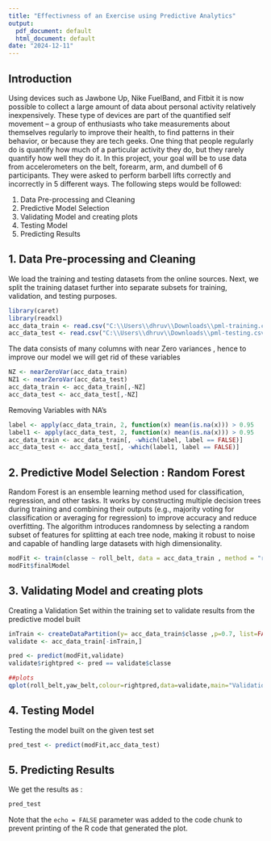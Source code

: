 ---
title: "Effectivness of an Exercise using Predictive Analytics"
output:
  pdf_document: default
  html_document: default
date: "2024-12-11"
---


## Introduction

Using devices such as Jawbone Up, Nike FuelBand, and Fitbit it is now possible to collect a large amount of data about personal activity relatively inexpensively. These type of devices are part of the quantified self movement – a group of enthusiasts who take measurements about themselves regularly to improve their health, to find patterns in their behavior, or because they are tech geeks. One thing that people regularly do is quantify how much of a particular activity they do, but they rarely quantify how well they do it. In this project, your goal will be to use data from accelerometers on the belt, forearm, arm, and dumbell of 6 participants. They were asked to perform barbell lifts correctly and incorrectly in 5 different ways. The following steps would be followed:

1. Data Pre-processing and Cleaning
2. Predictive Model Selection 
3. Validating Model and creating plots
4. Testing Model 
5. Predicting Results



## 1. Data Pre-processing and Cleaning
We load the training and testing datasets from the online sources. Next, we split the training dataset further into separate subsets for training, validation, and testing purposes.



```{r}
library(caret)
library(readxl)
acc_data_train <- read.csv("C:\\Users\\dhruv\\Downloads\\pml-training.csv")
acc_data_test <- read.csv("C:\\Users\\dhruv\\Downloads\\pml-testing.csv")
```

The data consists of many columns with near Zero variances , hence to improve our model we will get rid of these variables 


```{r}
NZ <- nearZeroVar(acc_data_train)
NZ1 <- nearZeroVar(acc_data_test)
acc_data_train <- acc_data_train[,-NZ]
acc_data_test <- acc_data_test[,-NZ]
```

Removing Variables with NA's

```{r}
label <- apply(acc_data_train, 2, function(x) mean(is.na(x))) > 0.95
label1 <- apply(acc_data_test, 2, function(x) mean(is.na(x))) > 0.95
acc_data_train <- acc_data_train[, -which(label, label == FALSE)]
acc_data_test <- acc_data_test[, -which(label1, label == FALSE)]
```

## 2. Predictive Model Selection : Random Forest
Random Forest is an ensemble learning method used for classification, regression, and other tasks. It works by constructing multiple decision trees during training and combining their outputs (e.g., majority voting for classification or averaging for regression) to improve accuracy and reduce overfitting. The algorithm introduces randomness by selecting a random subset of features for splitting at each tree node, making it robust to noise and capable of handling large datasets with high dimensionality.

```{r}
modFit <- train(classe ~ roll_belt, data = acc_data_train , method = "rf")
modFit$finalModel
```

## 3. Validating Model and creating plots

Creating a Validation Set within the training set to validate results from the predictive model built
```{r}
inTrain <- createDataPartition(y= acc_data_train$classe ,p=0.7, list=FALSE)
validate <- acc_data_train[-inTrain,]

pred <- predict(modFit,validate)
validate$rightpred <- pred == validate$classe

##plots
qplot(roll_belt,yaw_belt,colour=rightpred,data=validate,main="Validation Set Predictions")
```

## 4. Testing Model 
Testing the model built on the given test set

```{r}
pred_test <- predict(modFit,acc_data_test)
```

## 5. Predicting Results

We get the results as :

```{r}
pred_test
```




Note that the `echo = FALSE` parameter was added to the code chunk to prevent printing of the R code that generated the plot.
